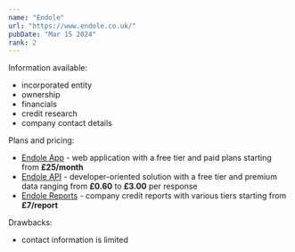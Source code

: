 ```yaml
---
name: "Endole"
url: "https://www.endole.co.uk/"
pubDate: "Mar 15 2024"
rank: 2
---
```


Information available:

- incorporated entity
- ownership
- financials
- credit research
- company contact details

Plans and pricing:

- [Endole App](https://www.endole.co.uk/app/) - web application with a free tier and paid plans starting from **£25/month**
- [Endole API](https://www.endole.co.uk/api/) - developer-oriented solution with a free tier and premium data ranging
  from **£0.60** to **£3.00** per response
- [Endole Reports](https://www.endole.co.uk/reports/) - company credit reports with various tiers starting from **£7/report**

Drawbacks:

- contact information is limited

